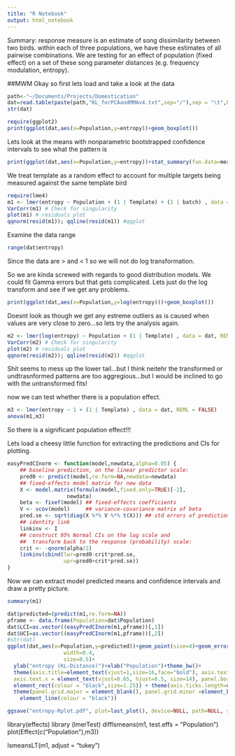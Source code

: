 ```yaml
---
title: "R Notebook"
output: html_notebook
---
```


Summary:
response measure is an estimate of song dissimilarity between two birds. 
within each of three populations, we have these estimates of all pairwise combinations.
We are testing for an effect of population (fixed effect) on a set of these song parameter distances (e.g. frequency modulation, entropy).


##MWM
Okay so first lets load and take a look at the data 

```r
path<-"~/Documents/Projects/Domestication"
dat=read.table(paste(path,"KL_forPCAandMMAv4.txt",sep="/"),sep = "\t",header=TRUE)
str(dat)

require(ggplot2)
print(ggplot(dat,aes(x=Population,y=entropy))+geom_boxplot())

```

Lets look at the means with nonparametric bootstrapped confidence intervals to see what the pattern is

```r
print(ggplot(dat,aes(x=Population,y=entropy))+stat_summary(fun.data=mean_cl_boot,size=.5,na.rm=T))
```


We treat template as a random effect to account for multiple targets being measured against the same template bird

```r
require(lme4)
m1 <- lmer(entropy ~ Population + (1 | Template) + (1 | batch) , data = dat, REML = FALSE) 
VarCorr(m1) # Check for singularity
plot(m1) # residuals plot
qqnorm(resid(m1)); qqline(resid(m1)) #qqplot

```
Examine the data range

```r
range(dat$entropy)
```

Since the data are > and < 1 so we will not do log transformation. 

So we are kinda screwed with regards to good distribution models.  We could fit Gamma errors but that gets complicated. Lets just do the log transform and see if we get any problems.

```r
print(ggplot(dat,aes(x=Population,y=log(entropy)))+geom_boxplot())

```

Doesnt look as though we get any estreme outliers as is caused when values are very close to zero...so lets try the analysis again.

```r
m2 <- lmer(log(entropy) ~ Population + (1 | Template) , data = dat, REML = FALSE) 
VarCorr(m2) # Check for singularity
plot(m2) # residuals plot
qqnorm(resid(m2)); qqline(resid(m2)) #qqplot

```

Shit seems to mess up the lower tail...but I think neitehr the transformed or undtrasnformed patterns are too aggregious...but I would be inclined to go with the untransformed fits!

now we can test whether there is a population effect.

```r
m3 <- lmer(entropy ~ 1 + (1 | Template) , data = dat, REML = FALSE) 
anova(m1,m3)


```

So there is a significant population effect!!!

Lets load a cheesy little function for extracting the predictions and CIs for plotting.

```r
easyPredCInorm <- function(model,newdata,alpha=0.05) {
    ## baseline prediction, on the linear predictor scale:
    pred0 <- predict(model,re.form=NA,newdata=newdata)
    ## fixed-effects model matrix for new data
    X <- model.matrix(formula(model,fixed.only=TRUE)[-2],
                   newdata)
    beta <- fixef(model) ## fixed-effects coefficients
    V <- vcov(model)     ## variance-covariance matrix of beta
    pred.se <- sqrt(diag(X %*% V %*% t(X))) ## std errors of predictions
    ## identity link
    linkinv <- I
    ## construct 95% Normal CIs on the log scale and
    ##  transform back to the response (probability) scale:
    crit <- -qnorm(alpha/2)
    linkinv(cbind(lwr=pred0-crit*pred.se,
                  upr=pred0+crit*pred.se))
}

```


Now we can extract model predicted means and confidence intervals and draw a pretty picture.

```r
summary(m1)

dat$predicted=(predict(m1,re.form=NA))
pframe <- data.frame(Population=dat$Population)
dat$LCI=as.vector((easyPredCInorm(m1,pframe))[,1])
dat$UCI=as.vector((easyPredCInorm(m1,pframe))[,2])
#str(dat)
ggplot(dat,aes(x=Population,y=predicted))+geom_point(size=4)+geom_errorbar(aes(ymin=LCI,ymax=UCI),
                  width=0.4,
                  size=0.5)+
  ylab("entropy (KL-Distance)")+xlab("Population")+theme_bw()+  
  theme(axis.title=element_text(vjust=1,size=16,face="bold"), axis.text=element_text(size=14),
  axis.text.x = element_text(vjust=0.65, hjust=0.5, size=14), panel.border =  
  element_rect(colour = "black",size=1.25)) + theme(axis.ticks.length=unit(0.3,"cm"))+   
  theme(panel.grid.major = element_blank(), panel.grid.minor =element_blank(), axis.line = 
    element_line(colour = "black"))

ggsave("entropy-Rplot.pdf", plot=last_plot(), device=NULL, path=NULL, scale=1, width=NA, height=NA, dpi=300, limitsize=TRUE)

```


library(effects)
library (lmerTest)
difflsmeans(m1, test.effs = "Population")
plot(Effect(c("Population"),m3))

lsmeansLT(m1, adjust = "tukey")
